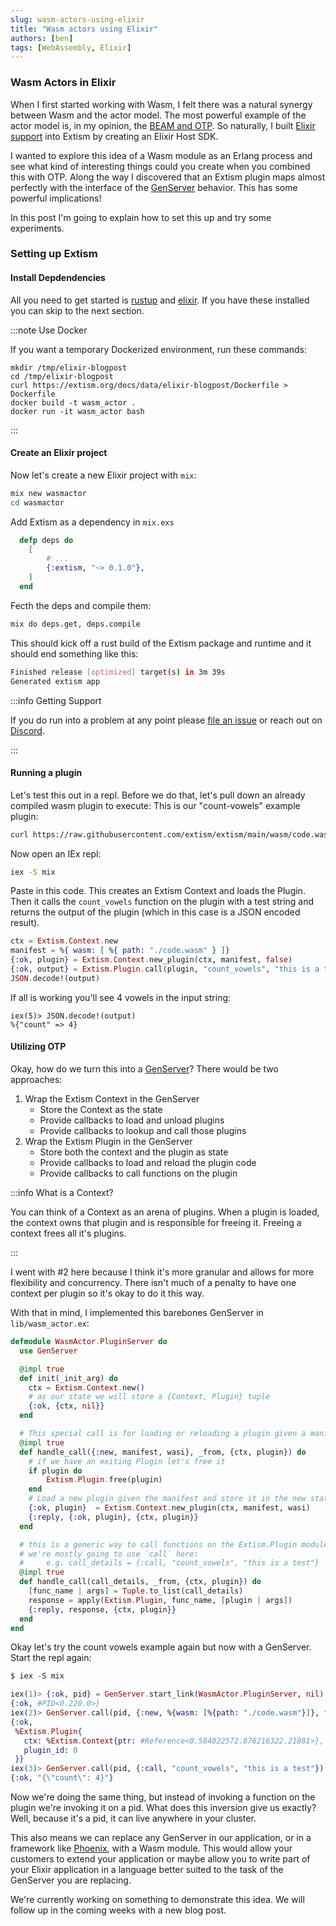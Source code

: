 ```yaml
---
slug: wasm-actors-using-elixir
title: "Wasm actors using Elixir"
authors: [ben]
tags: [WebAssembly, Elixir]
---
```


### Wasm Actors in Elixir

When I first started working with Wasm, I felt there was a natural synergy between Wasm and the actor model.
The most powerful example of the actor model is, in my opinion, the [BEAM and OTP](https://www.erlang.org/).
So naturally, I built [Elixir support](/docs/integrate-into-your-codebase/elixir-or-erlang-host-sdk) into Extism by creating an Elixir Host SDK.

I wanted to explore this idea of a Wasm module as an Erlang process and see what kind of interesting things could you create
when you combined this with OTP. Along the way I discovered that an Extism plugin maps almost perfectly with the interface of
the [GenServer](https://hexdocs.pm/elixir/GenServer.html) behavior. This has some powerful implications!

In this post I'm going to explain how to set this up and try some experiments.

### Setting up Extism


#### Install Depdendencies

All you need to get started is [rustup](https://rustup.rs/) and [elixir](https://elixir-lang.org/install.html).
If you have these installed you can skip to the next section.

:::note Use Docker

If you want a temporary Dockerized environment, run these commands:

```
mkdir /tmp/elixir-blogpost
cd /tmp/elixir-blogpost
curl https://extism.org/docs/data/elixir-blogpost/Dockerfile > Dockerfile
docker build -t wasm_actor .
docker run -it wasm_actor bash
```

:::

#### Create an Elixir project

Now let's create a new Elixir project with `mix`:

```bash
mix new wasmactor
cd wasmactor
```

Add Extism as a dependency in `mix.exs`

```elixir
  defp deps do
    [
        # ...
        {:extism, "~> 0.1.0"},
    ]
  end
```

Fecth the deps and compile them:

```bash
mix do deps.get, deps.compile
```

This should kick off a rust build of the Extism package and runtime and it should end something like this:

```bash
Finished release [optimized] target(s) in 3m 39s
Generated extism app
```

:::info Getting Support

If you do run into a problem at any point please [file an issue](https://github.com/extism/extism/issues) or reach out
on [Discord](https://discord.gg/cx3usBCWnc).

:::

#### Running a plugin

Let's test this out in a repl. Before we do that, let's pull down an already compiled wasm plugin to execute:
This is our "count-vowels" example plugin:

```bash
curl https://raw.githubusercontent.com/extism/extism/main/wasm/code.wasm > code.wasm
```

Now open an IEx repl:

```bash
iex -S mix
```

Paste in this code. This creates an Extism Context and loads the Plugin. Then it calls the `count_vowels`
function on the plugin with a test string and returns the output of the plugin (which in this case is a JSON encoded result).

```elixir
ctx = Extism.Context.new
manifest = %{ wasm: [ %{ path: "./code.wasm" } ]}
{:ok, plugin} = Extism.Context.new_plugin(ctx, manifest, false)
{:ok, output} = Extism.Plugin.call(plugin, "count_vowels", "this is a test")
JSON.decode!(output)
```

If all is working you'll see 4 vowels in the input string:

```
iex(5)> JSON.decode!(output)
%{"count" => 4}
```

#### Utilizing OTP

Okay, how do we turn this into a [GenServer](https://hexdocs.pm/elixir/GenServer.html)?
There would be two approaches:

1. Wrap the Extism Context in the GenServer
    * Store the Context as the state
    * Provide callbacks to load and unload plugins
    * Provide callbacks to lookup and call those plugins
2. Wrap the Extism Plugin in the GenServer
    * Store both the context and the plugin as state
    * Provide callbacks to load and reload the plugin code
    * Provide callbacks to call functions on the plugin

:::info What is a Context?

You can think of a Context as an arena of plugins. When a plugin is loaded, the context owns
that plugin and is responsible for freeing it. Freeing a context frees all it's plugins.

:::

I went with #2 here because I think it's more granular and allows for more flexibility and concurrency.
There isn't much of a penalty to have one context per plugin so it's okay to do it this way.

With that in mind, I implemented this barebones GenServer in `lib/wasm_actor.ex`:

```elixir
defmodule WasmActor.PluginServer do
  use GenServer

  @impl true
  def init(_init_arg) do
    ctx = Extism.Context.new()
    # as our state we will store a {Context, Plugin} tuple
    {:ok, {ctx, nil}}
  end

  # This special call is for loading or reloading a plugin given a manifest
  @impl true
  def handle_call({:new, manifest, wasi}, _from, {ctx, plugin}) do
    # if we have an exiting Plugin let's free it
    if plugin do
        Extism.Plugin.free(plugin)
    end
    # Load a new plugin given the manifest and store it in the new state
    {:ok, plugin}  = Extism.Context.new_plugin(ctx, manifest, wasi)
    {:reply, {:ok, plugin}, {ctx, plugin}}
  end

  # this is a generic way to call functions on the Extism.Plugin module
  # we're mostly going to use `call` here:
  #     e.g. call_details = {:call, "count_vowels", "this is a test"}
  @impl true
  def handle_call(call_details, _from, {ctx, plugin}) do
    [func_name | args] = Tuple.to_list(call_details)
    response = apply(Extism.Plugin, func_name, [plugin | args])
    {:reply, response, {ctx, plugin}}
  end
end
```

Okay let's try the count vowels example again but now with a GenServer. Start the repl again:

```elixir
$ iex -S mix

iex(1)> {:ok, pid} = GenServer.start_link(WasmActor.PluginServer, nil)
{:ok, #PID<0.220.0>}
iex(2)> GenServer.call(pid, {:new, %{wasm: [%{path: "./code.wasm"}]}, false})
{:ok,
 %Extism.Plugin{
   ctx: %Extism.Context{ptr: #Reference<0.584822572.876216322.21881>},
   plugin_id: 0
 }}
iex(3)> GenServer.call(pid, {:call, "count_vowels", "this is a test"})
{:ok, "{\"count\": 4}"}
```

Now we're doing the same thing, but instead of invoking a function on the plugin we're 
invoking it on a pid. What does this inversion give us exactly? Well, because it's a pid, it can live anywhere
in your cluster.

This also means we can replace any GenServer in our application, or in a framework like [Phoenix](https://www.phoenixframework.org/), with a Wasm module.
This would allow your customers to extend your application or maybe allow you to write part of your Elixir application
in a language better suited to the task of the GenServer you are replacing.

We're currently working on something to demonstrate this idea. We will follow up in the coming weeks with a new blog post.
